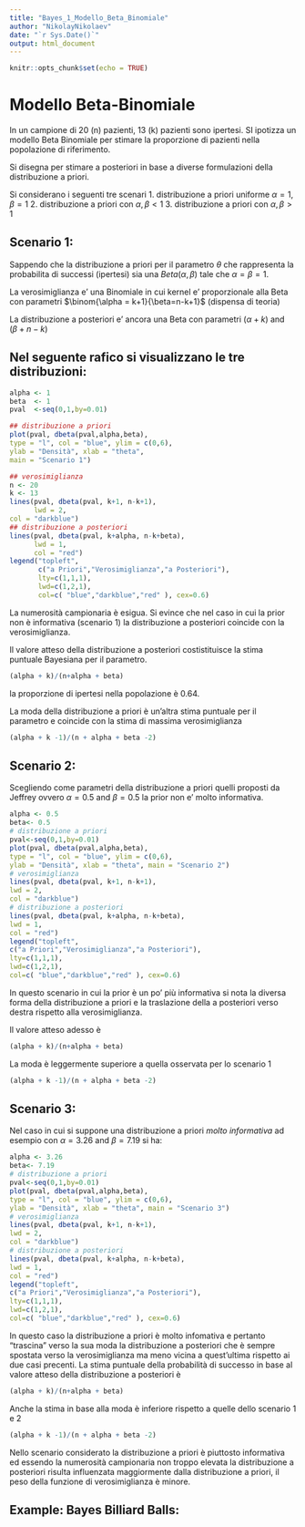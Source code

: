 ```yaml
---
title: "Bayes_1_Modello_Beta_Binomiale"
author: "NikolayNikolaev"
date: "`r Sys.Date()`"
output: html_document
---
```


```r
knitr::opts_chunk$set(echo = TRUE)
```


# Modello Beta-Binomiale

In un campione di 20 (n) pazienti, 13 (k) pazienti sono ipertesi. SI ipotizza un modello Beta 
Binomiale per stimare la proporzione di pazienti nella popolazione di riferimento.

Si disegna per stimare a posteriori in base a diverse formulazioni della distribuzione a priori.

Si considerano i seguenti tre scenari
1. distribuzione a priori uniforme $\alpha=1, \beta=1$
2. distribuzione a priori con $\alpha, \beta <1$
3. distribuzione a priori con $\alpha, \beta > 1$

## Scenario 1:

Sappendo che la distribuzione a priori per il parametro $\theta$ che rappresenta la probabilita di successi (ipertesi) sia una $Beta(\alpha, \beta)$ tale che $\alpha=\beta = 1$.
  
La verosimiglianza e' una Binomiale in cui kernel e' proporzionale alla Beta con parametri $\binom{\alpha = k+1}{\beta=n-k+1}$ (dispensa di teoria)

La distribuzione a posteriori e' ancora una Beta con parametri $(\alpha + k)$ and $(\beta +n -k)$

Nel seguente rafico si visualizzano le tre distribuzioni:
---
```r
alpha <- 1
beta  <- 1
pval  <-seq(0,1,by=0.01)

## distribuzione a priori
plot(pval, dbeta(pval,alpha,beta),
type = "l", col = "blue", ylim = c(0,6),
ylab = "Densità", xlab = "theta",
main = "Scenario 1")

## verosimiglianza
n <- 20
k <- 13
lines(pval, dbeta(pval, k+1, n-k+1),
      lwd = 2,
col = "darkblue")
## distribuzione a posteriori
lines(pval, dbeta(pval, k+alpha, n-k+beta),
      lwd = 1,
      col = "red")
legend("topleft",
       c("a Priori","Verosimiglianza","a Posteriori"),
       lty=c(1,1,1),
       lwd=c(1,2,1),
       col=c( "blue","darkblue","red" ), cex=0.6)
```


La numerosità campionaria è esigua. Si evince che nel caso in cui la prior non è informativa
(scenario 1) la distribuzione a posteriori coincide con la verosimiglianza.

Il valore atteso della distribuzione a posteriori costistituisce la stima puntuale Bayesiana per il 
parametro.
```r
(alpha + k)/(n+alpha + beta)
```
la proporzione di ipertesi nella popolazione è 0.64.

La moda della distribuzione a priori è un’altra stima puntuale per il parametro e coincide
con la stima di massima verosimiglianza
```r
(alpha + k -1)/(n + alpha + beta -2)
```

## Scenario 2:
Scegliendo come parametri della distribuzione a priori quelli proposti da Jeffrey ovvero $\alpha = 0.5$
and $\beta=0.5$ la prior non e' molto informativa.

```r
alpha <- 0.5
beta<- 0.5
# distribuzione a priori
pval<-seq(0,1,by=0.01)
plot(pval, dbeta(pval,alpha,beta),
type = "l", col = "blue", ylim = c(0,6),
ylab = "Densità", xlab = "theta", main = "Scenario 2")
# verosimiglianza
lines(pval, dbeta(pval, k+1, n-k+1),
lwd = 2,
col = "darkblue")
# distribuzione a posteriori
lines(pval, dbeta(pval, k+alpha, n-k+beta),
lwd = 1,
col = "red")
legend("topleft",
c("a Priori","Verosimiglianza","a Posteriori"),
lty=c(1,1,1),
lwd=c(1,2,1),
col=c( "blue","darkblue","red" ), cex=0.6)

```
In questo scenario in cui la prior è un po’ più informativa si nota la diversa forma della 
distribuzione a priori e la traslazione della a posteriori verso destra rispetto alla verosimiglianza.

Il valore atteso adesso è
```r
(alpha + k)/(n+alpha + beta)
```

La moda è leggermente superiore a quella osservata per lo scenario 1

```r
(alpha + k -1)/(n + alpha + beta -2)
```

## Scenario 3:
Nel caso in cui si suppone una distribuzione a priori *molto informativa* ad esempio con $\alpha=3.26$
and $\beta = 7.19$ si ha:

```r
alpha <- 3.26
beta<- 7.19
# distribuzione a priori
pval<-seq(0,1,by=0.01)
plot(pval, dbeta(pval,alpha,beta),
type = "l", col = "blue", ylim = c(0,6),
ylab = "Densità", xlab = "theta", main = "Scenario 3")
# verosimiglianza
lines(pval, dbeta(pval, k+1, n-k+1),
lwd = 2,
col = "darkblue")
# distribuzione a posteriori
lines(pval, dbeta(pval, k+alpha, n-k+beta),
lwd = 1,
col = "red")
legend("topleft",
c("a Priori","Verosimiglianza","a Posteriori"),
lty=c(1,1,1),
lwd=c(1,2,1),
col=c( "blue","darkblue","red" ), cex=0.6)

```
In questo caso la distribuzione a priori è molto infomativa e pertanto “trascina” verso la sua
moda la distribuzione a posteriori che è sempre spostata verso la verosimiglianza ma meno
vicina a quest’ultima rispetto ai due casi precenti.
La stima puntuale della probabilità di successo in base al valore atteso della distribuzione a
posteriori è
```r
(alpha + k)/(n+alpha + beta)

```

Anche la stima in base alla moda è inferiore rispetto a quelle dello scenario 1 e 2

```r
(alpha + k -1)/(n + alpha + beta -2)
```

Nello scenario considerato la distribuzione a priori è piuttosto informativa ed essendo la
numerosità campionaria non troppo elevata la distribuzione a posteriori risulta influenzata
maggiormente dalla distribuzione a priori, il peso della funzione di verosimiglianza è minore.

## Example: Bayes Billiard Balls:
